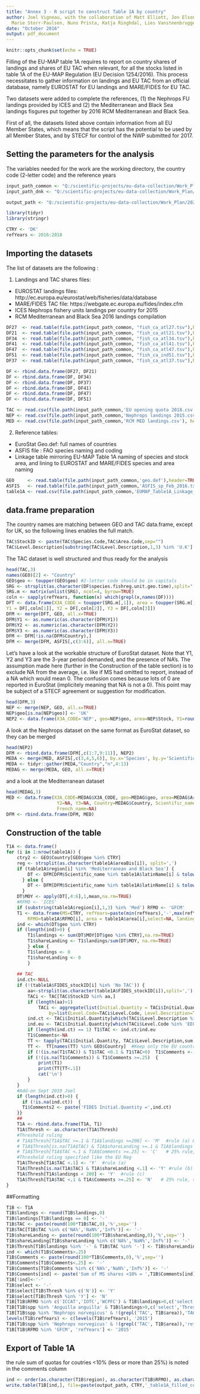 ```yaml
---
title: "Annex 3 - R script to construct Table 1A by country"
author: Joel Vigneau, with the collaboration of Matt Elliott, Jon Elson, Kirsten Birch   Hakansson,
  Marie Storr-Paulsen, Nuno Prista, Katja Ringhdal, Lies Vansteenbrugge,   Sieto Verver
date: "October 2016"
output: pdf_document
---
```


```r
knitr::opts_chunk$set(echo = TRUE)
```

Filling of the EU-MAP table 1A requires to report on country shares of landings and shares of EU TAC when relevant, for all the stocks listed in table 1A of the EU-MAP Regulation (EU Decision 1254/2016). This process necessitates to gather information on landings and EU TAC from an official database, namely EUROSTAT for EU landings and MARE/FIDES for EU TAC. 

Two datasets were added to complete the references, (1) the Nephrops FU landings provided by ICES and (2) the Mediterranean and Black Sea landings fisgures put together by 2016 RCM Mediterranean and Black Sea.

First of all, the datasets listed above contain information from all EU Member States, which means that the script has the potential to be used by all Member States, and by STECF for control of the NWP submitted for 2017. 


## Setting the parameters for the analysis
The variables needed for the work are the working directory, the country code (2-letter code) and the reference years 

```r

input_path_common <- "Q:/scientific-projects/eu-data-collection/Work_Plan/2020/scripts/gits/RCGs/NWPtools/common/input"
input_path_dnk <- "Q:/scientific-projects/eu-data-collection/Work_Plan/2020/scripts/gits/RCGs/NWPtools/personal_folders/dnk"

output_path <- "Q:/scientific-projects/eu-data-collection/Work_Plan/2020/scripts/gits/RCGs/NWPtools/personal_folders/dnk/"

```

```r
library(tidyr)
library(stringr)

CTRY <- 'DK'
refYears <- 2016:2018
```
## Importing the datasets
The list of datasets are the following :

1. Landings and TAC shares files: 
  + EUROSTAT landings files: http://ec.europa.eu/eurostat/web/fisheries/data/database
  + MARE/FIDES TAC file: https://webgate.ec.europa.eu/fides/index.cfm
  + ICES Nephrops fishery units landings per country for 2015
  + RCM Mediterranean and Black Sea 2016 landings compilation
  
  
```r
DF27  <- read.table(file.path(input_path_common, "fish_ca_atl27.tsv"),header=TRUE, sep='\t', as.is=TRUE)  # Atlantic NE
DF21  <- read.table(file.path(input_path_common, "fish_ca_atl21.tsv"),header=TRUE, sep='\t', as.is=TRUE)  # Atlantic NW
DF34  <- read.table(file.path(input_path_common, "fish_ca_atl34.tsv"),header=TRUE, sep='\t', as.is=TRUE)  # Atlantic CE
DF41  <- read.table(file.path(input_path_common, "fish_ca_atl41.tsv"),header=TRUE, sep='\t', as.is=TRUE)  # Atlantic SW
DF47  <- read.table(file.path(input_path_common, "fish_ca_atl47.tsv"),header=TRUE, sep='\t', as.is=TRUE)  # Atlantic SE
DF51  <- read.table(file.path(input_path_common, "fish_ca_ind51.tsv"),header=TRUE, sep='\t', as.is=TRUE)  # Indian W
DF37  <- read.table(file.path(input_path_common, "fish_ca_atl37.tsv"),header=TRUE, sep='\t', as.is=TRUE)  # Med&BS

DF <- rbind.data.frame(DF27, DF21)
DF <- rbind.data.frame(DF, DF34)
DF <- rbind.data.frame(DF, DF37)
DF <- rbind.data.frame(DF, DF41)
DF <- rbind.data.frame(DF, DF47)
DF <- rbind.data.frame(DF, DF51)

TAC <- read.csv(file.path(input_path_common,'EU opening quota 2018.csv'), header=TRUE, sep=';',as.is=TRUE) 
NEP <- read.csv(file.path(input_path_common,'Nephrops landings 2015.csv'), header=TRUE, sep=';', as.is=TRUE)
MED <- read.csv(file.path(input_path_common,'RCM MED landings.csv'), header=TRUE, sep=';', as.is=TRUE)
```
2. Reference tables:
  + EuroStat Geo.def: full names of countries
  + ASFIS file : FAO species naming and coding
  + Linkage table mirroring EU-MAP Table 1A naming of species and stock area, and lining to EUROSTAT and MARE/FIDES species and area naming

```r
GEO     <- read.table(file.path(input_path_common,'geo.def'),header=TRUE,sep=";", as.is=TRUE)
ASFIS   <- read.table(file.path(input_path_common,'ASFIS_sp_Feb_2016.txt'), header=TRUE, sep="\t", as.is=TRUE)
table1A <- read.csv(file.path(input_path_common,'EUMAP_Table1A_Linkage_EUROSTAT and EC_TAC.csv'), sep=';',header=TRUE, as.is=TRUE)
```

## data.frame preparation
The country names are matching between GEO and TAC data.frame, except for UK, so the following lines enables the full match.

```r
TAC$StockID <- paste(TAC$Species.Code,TAC$Area.Code,sep="")
TAC$Level.Description[substring(TAC$Level.Description,1,3) %in% 'U.K'] <- 'United Kingdom'
```
The TAC dataset is well structured and thus ready for the analysis
```r
head(TAC,3)
names(GEO)[2] <- "Country"
GEO$geo <- toupper(GEO$geo) #2-letter code should be in capitals
SRG <- strsplit(as.character(DF$species.fishreg.unit.geo.time),split=",")
SRG.m <- matrix(unlist(SRG), ncol=4, byrow=TRUE)
coln <- sapply(refYears, function(x) which(grepl(x,names(DF))))
DFT <- data.frame(X3A_CODE = toupper(SRG.m[,1]), area = toupper(SRG.m[,2]), geo = SRG.m[,4],
Y1 = DF[,coln[1]], Y2 = DF[,coln[2]], Y3 = DF[,coln[3]])
DFM <- merge(DFT, GEO, all.x=TRUE)
DFM$Y1 <- as.numeric(as.character(DFM$Y1))
DFM$Y2 <- as.numeric(as.character(DFM$Y2))
DFM$Y3 <- as.numeric(as.character(DFM$Y3))
DFM <- DFM[!is.na(DFM$Country),]
DFM <- merge(DFM, ASFIS[,c(3:6)], all.x=TRUE)
```
Let's have a look at the workable structure of EuroStat dataset. Note that Y1, Y2 and Y3 are the 3-year period demanded, and the presence of NA's. The assumption made here (further in the Construction of the table section) is to exclude NA from the average, i.e. like if MS had omitted to report, instead of a NA which would mean 0. The confusion comes because lots of 0 are reported in EuroStat (implicitely meaning that NA is not a 0). This point may be subject of a STECF agreement or suggestion for modification.
```r
head(DFM,3)
NEP <- merge(NEP, GEO, all.x=TRUE)
NEP$geo[is.na(NEP$geo)] <- 'UK'
NEP2 <- data.frame(X3A_CODE='NEP', geo=NEP$geo, area=NEP$Stock, Y1=round(NEP$TotalLanding.in.kg/1000,0), Y2=NA, Y3=NA, Country=NEP$Country, Scientific_name='Nephrops norvegicus', English_name='Norway lobster', French_name='Langoustine')
```
A look at the Nephrops dataset on the same format as EuroStat dataset, so they can be merged
```r
head(NEP2)
DFM <- rbind.data.frame(DFM[,c(1:7,9:11)], NEP2)
MEDA <- merge(MED, ASFIS[,c(3,4,5,6)], by.x='Species', by.y='Scientific_name', all.x=TRUE)
MEDA <- tidyr::gather(MEDA,"Country","n",4:13) 
MEDAG <- merge(MEDA, GEO, all.x=TRUE)
```
and a look at the Mediterranean dataset
```r
head(MEDAG,3)
MED <- data.frame(X3A_CODE=MEDAG$X3A_CODE, geo=MEDAG$geo, area=MEDAG$Area, Y1=round(MEDAG$n,0),
                   Y2=NA, Y3=NA, Country=MEDAG$Country, Scientific_name=MEDAG$Species, English_name=MEDAG$English_name,
                   French_name=NA)
DFM <- rbind.data.frame(DFM, MED)
```

## Construction of the table
```r
T1A <- data.frame()
for (i in 1:nrow(table1A)) {
	ctry2 <- GEO$Country[GEO$geo %in% CTRY]
	reg <- strsplit(as.character(table1A$areaBis[i]), split=',')
	if (table1A$region[i] %in% 'Mediterranean and Black Sea') {
	    DT <- DFM[DFM$Scientific_name %in% table1A$latinName[i] & tolower(DFM$area) %in% tolower(paste(reg[[1]], collapse=',')),]
	  } else {
	    DT <- DFM[DFM$Scientific_name %in% table1A$latinName[i] & tolower(DFM$area) %in% tolower(reg[[1]]),]
	  }
	DT$MOY <- apply(DT[,4:6],1,mean,na.rm=TRUE)
	#RFMO <- 'ICES'
	if (substring(table1A$region[i],1,3) %in% 'Med') RFMO <- 'GFCM' 
	T1 <- data.frame(MS=CTRY, refYears=paste(min(refYears),'-',max(refYears),sep=""),spp=table1A$latinName[i],region=table1A$region[i],
		RFMO=table1A$RFMO[i], area = table1A$area[i],select=NA, landings=NA, TAC=NA,shareLanding=NA,Thresh='N', Comments=NA, Comments2=NA)
	ind <- which(DT$geo %in% CTRY)
	if (length(ind)>0) {
		T1$landings <- sum(DT$MOY[DT$geo %in% CTRY],na.rm=TRUE)
		T1$shareLanding <- T1$landings/sum(DT$MOY, na.rm=TRUE)
		} else {
		T1$landings <- 0
		T1$shareLanding <- 0
		}
	
	## TAC
	ind.ct<-NULL
	if (!(table1A$FIDES_stockID[i] %in% 'No TAC')) {
	  	aa<-strsplit(as.character(table1A$FIDES_stockID[i]),split=',')[[1]]
		TACi <- TAC[TAC$StockID %in% aa,]
		if (length(aa)>1) 
			TACi <- aggregate(list(Initial.Quantity = TACi$Initial.Quantity), 
				by=list(Level.Code=TACi$Level.Code, Level.Description=TACi$Level.Description), sum)
		ind.ct <- TACi$Initial.Quantity[which(TACi$Level.Description %in% ctry2)]
		ind.eu <- TACi$Initial.Quantity[which(TACi$Level.Code %in% 'EEC')]
		if (length(ind.ct) == 1) T1$TAC <- ind.ct/ind.eu
		T1$Comments<-NA
		TT <- tapply(TACi$Initial.Quantity, TACi$Level.Description,sum,na.rm=TRUE)/TACi$Initial.Quantity[TACi$Level.Code %in% 'EEC']
		TT <-  TT[names(TT) %in% GEO$Country]  #Keep only the EU countries to calculate the 25% rule
		if (!(is.na(T1$TAC)) & T1$TAC <0.1 & T1$TAC>0) 	T1$Comments <- sum(TT[which(TT<0.1)])
		if (!(is.na(T1$Comments)) & T1$Comments >=.25)	{
			print(T1)
			print(TT[TT<.1])
			cat('\n')
		}
	}
	#Add-on Sept 2019 Joel
	if (length(ind.ct)>0) {
	  if (!is.na(ind.ct))  {
	  T1$Comments2 <- paste('FIDES Initial.Quantity =',ind.ct)
	}}
	##
	T1A <- rbind.data.frame(T1A, T1)
	T1A$Thresh <- as.character(T1A$Thresh)
	#Threshold ruling
	# T1A$Thresh[T1A$TAC >=.1 & T1A$landings >=200] <- 'M'  #rule (a) & (c)
	# T1A$Thresh[is.na(T1A$TAC) & T1A$shareLanding >=.1 & T1A$landings >=200] <- 'M' #rule (b) & (c)
	# T1A$Thresh[T1A$TAC <.1 & T1A$Comments >=.25] <- 'C'   # 25% rule, sampling to be coordinated between MS
	#Threshold ruling specified like the EU Reg
	T1A$Thresh[T1A$TAC <.1] <- 'Y'  #rule (a)
	T1A$Thresh[is.na(T1A$TAC) & T1A$shareLanding <.1] <- 'Y' #rule (b)
	T1A$Thresh[T1A$landings < 200] <- 'Y'  #rule (c)
	T1A$Thresh[T1A$TAC <.1 & T1A$Comments >=.25] <- 'N'   # 25% rule, sampling to be coordinated between MS
}
```

##Formatting
```r
T1B <- T1A
T1B$landings <- round(T1B$landings,0)
T1B$landings[T1B$landings == 0] <- '-'
T1B$TAC <- paste(round(100*T1B$TAC,0),'%',sep='')
T1B$TAC[T1B$TAC %in% c('NA%','NaN%','Inf%')] <- '-'
T1B$shareLanding <- paste(round(100*T1B$shareLanding,0),'%',sep='')
T1B$shareLanding[T1B$shareLanding %in% c('NA%','NaN%','Inf%')] <- '-'
T1B$Thresh[T1B$landings %in% '-' & T1B$TAC %in% '-'] <- T1B$shareLanding[T1B$landings %in% '-' & T1B$TAC %in% '-'] <- '-'
ind <- which(T1B$Comments>.25)
T1B$Comments <- paste(round(100*T1B$Comments,0),'%',sep='')
T1B$Comments[T1B$Comments<.25] <- '-'
T1B$Comments[T1B$Comments %in% c('NA%','NaN%','Inf%')] <- '-'
T1B$Comments[ind] <- paste('Sum of MS shares <10% = ',T1B$Comments[ind],'%',sep='')
T1B[!ind]<-'-'
T1B$select <- '-'
T1B$select[T1B$Thresh %in% c('N')] <- 'Y'
T1B$select[T1B$Thresh %in% 'Y'] <- 'N'
T1B[T1B$RFMO %in% c('ICCAT','IOTC','WCPFC') & T1B$landings>0,c('select','Thresh')] <- c('Y','N')
T1B[T1B$spp %in% 'Anguilla anguilla' & T1B$landings>0,c('select','Thresh')] <- c('Yes','No')
T1B[T1B$spp %in% 'Nephrops norvegicus' & !(grepl('TAC', T1B$area)),'TAC'] <- '-'
levels(T1B$refYears) <- c(levels(T1B$refYears), '2015')
T1B[T1B$spp %in% 'Nephrops norvegicus' & !(grepl('TAC', T1B$area)),'refYears'] <- '2015'
T1B[T1B$RFMO %in% 'GFCM', 'refYears'] <- '2015'
```

## Export of Table 1A
the rule sum of quotas for coutries <10% (less or more than 25%) is noted in the comments column
```r
ind <- order(as.character(T1B$region), as.character(T1B$RFMO), as.character(T1B$spp), as.character(T1B$area))
write.table(T1B[ind,], file=paste(output_path, CTRY,'_table1A_filled_common.csv',sep=''), sep=';',row.names=FALSE, quote=FALSE)
```


